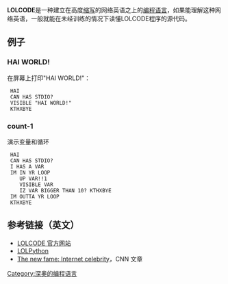 {{Expand English|LOLCODE}}
'''LOLCODE'''是一种建立在高度[[缩写|缩写]]的网络英语之上的[[编程语言|编程语言]]，如果能理解这种网络英语，一般就能在未经训练的情况下读懂LOLCODE程序的源代码。

== 例子 ==
=== HAI WORLD! ===
在屏幕上打印"HAI WORLD!"：
<syntaxhighlight lang="lolcode">
 HAI
 CAN HAS STDIO?
 VISIBLE "HAI WORLD!"
 KTHXBYE
</syntaxhighlight>

=== count-1 ===
演示变量和循环
<syntaxhighlight lang="lolcode">
 HAI
 CAN HAS STDIO?
 I HAS A VAR
 IM IN YR LOOP
 	UP VAR!!1
 	VISIBLE VAR
 	IZ VAR BIGGER THAN 10? KTHXBYE
 IM OUTTA YR LOOP
 KTHXBYE
</syntaxhighlight>

== 参考链接（英文） ==
*[http://lolcode.org/ LOLCODE 官方网站] {{Wayback|url=http://lolcode.org/ |date=20210109054937 }}
*[http://www.dalkescientific.com/writings/diary/archive/2007/06/01/lolpython.html LOLPython] {{Wayback|url=http://www.dalkescientific.com/writings/diary/archive/2007/06/01/lolpython.html |date=20201109042401 }}
*[http://edition.cnn.com/2008/TECH/05/01/roflcon/index.html The new fame: Internet celebrity]{{Wayback|url=http://edition.cnn.com/2008/TECH/05/01/roflcon/index.html |date=20090430233014 }}，CNN 文章
{{Compu-lang-stub}}

[[Category:深奥的编程语言|Category:深奥的编程语言]]